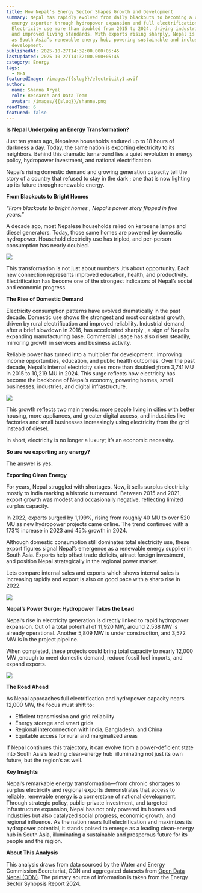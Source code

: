 ```yaml
---
title: How Nepal’s Energy Sector Shapes Growth and Development
summary: Nepal has rapidly evolved from daily blackouts to becoming a clean
  energy exporter through hydropower expansion and full electrification.
  Electricity use more than doubled from 2015 to 2024, driving industrial growth
  and improved living standards. With exports rising sharply, Nepal is emerging
  as South Asia’s renewable energy hub, powering sustainable and inclusive
  development.
publishedAt: 2025-10-27T14:32:00.000+05:45
lastUpdated: 2025-10-27T14:32:00.000+05:45
category: Energy
tags:
  - NEA
featuredImage: /images/{{slug}}/electricity1.avif
author:
  name: Shanna Aryal
  role: Research and Data Team
  avatar: /images/{{slug}}/shanna.png
readTime: 6
featured: false
---
```

**Is Nepal Undergoing an Energy Transformation?**

Just ten years ago, Nepalese households endured up to 18 hours of darkness a day. Today, the same nation is exporting electricity to its neighbors. Behind this dramatic turnaround lies a quiet revolution in energy policy, hydropower investment, and national electrification.

Nepal’s rising domestic demand and growing generation capacity tell the story of a country that refused to stay in the dark ; one that is now lighting up its future through renewable energy.

**From Blackouts to Bright Homes**

*“From blackouts to bright homes , Nepal’s power story flipped in five years.”*

A decade ago, most Nepalese households relied on kerosene lamps and diesel generators. Today, those same homes are powered by domestic hydropower. Household electricity use has tripled, and per-person consumption has nearly doubled.

![](/images/{{slug}}/electricity-consumption-fy-2075-2080-.png)

This transformation is not just about numbers ,it’s about opportunity. Each new connection represents improved education, health, and productivity. Electrification has become one of the strongest indicators of Nepal’s social and economic progress.

**The Rise of Domestic Demand**

Electricity consumption patterns have evolved dramatically in the past decade. Domestic use shows the strongest and most consistent growth, driven by rural electrification and improved reliability. Industrial demand, after a brief slowdown in 2016, has accelerated sharply , a sign of Nepal’s expanding manufacturing base. Commercial usage has also risen steadily, mirroring growth in services and business activity.

Reliable power has turned into a multiplier for development : improving income opportunities, education, and public health outcomes. Over the past decade, Nepal’s internal electricity sales more than doubled ;from 3,741 MU in 2015 to 10,219 MU in 2024. This surge reflects how electricity has become the backbone of Nepal’s economy, powering homes, small businesses, industries, and digital infrastructure.

![](/images/{{slug}}/electricity-sales-trends-by-consumer-category_.png)

This growth reflects two main trends: more people living in cities with better housing, more appliances, and greater digital access, and industries like factories and small businesses increasingly using electricity from the grid instead of diesel.

In short, electricity is no longer a luxury; it’s an economic necessity.

**So are we exporting any energy?**

The answer is yes.

**Exporting Clean Energy**

For years, Nepal struggled with shortages. Now, it sells surplus electricity mostly to India marking a historic turnaround. Between 2015 and 2021, export growth was modest and occasionally negative, reflecting limited surplus capacity.

In 2022, exports surged by 1,199%, rising from roughly 40 MU to over 520 MU as new hydropower projects came online. The trend continued with a 173% increase in 2023 and 45% growth in 2024.

Although domestic consumption still dominates total electricity use, these export figures signal Nepal’s emergence as a renewable energy supplier in South Asia. Exports help offset trade deficits, attract foreign investment, and position Nepal strategically in the regional power market.

Lets compare internal sales and exports which shows internal sales is increasing rapidly and export is also on good pace with a sharp rise in 2022.

![](/images/{{slug}}/picture3.png)

**Nepal’s Power Surge: Hydropower Takes the Lead**

Nepal’s rise in electricity generation is directly linked to rapid hydropower expansion. Out of a total potential of 11,920 MW, around 2,538 MW is already operational. Another 5,809 MW is under construction, and 3,572 MW is in the project pipeline.

When completed, these projects could bring total capacity to nearly 12,000 MW ,enough to meet domestic demand, reduce fossil fuel imports, and expand exports.

![](/images/{{slug}}/picture4.png)

**The Road Ahead**

As Nepal approaches full electrification and hydropower capacity nears 12,000 MW, the focus must shift to:

* Efficient transmission and grid reliability
* Energy storage and smart grids
* Regional interconnection with India, Bangladesh, and China
* Equitable access for rural and marginalized areas

If Nepal continues this trajectory, it can evolve from a power-deficient state into South Asia’s leading clean-energy hub  illuminating not just its own future, but the region’s as well.

**Key Insights**

Nepal’s remarkable energy transformation—from chronic shortages to surplus electricity and regional exports demonstrates that access to reliable, renewable energy is a cornerstone of national development. Through strategic policy, public-private investment, and targeted infrastructure expansion, Nepal has not only powered its homes and industries but also catalyzed social progress, economic growth, and regional influence. As the nation nears full electrification and maximizes its hydropower potential, it stands poised to emerge as a leading clean-energy hub in South Asia, illuminating a sustainable and prosperous future for its people and the region.

**About This Analysis**

This analysis draws from data sourced by the Water and Energy Commission Secretariat, GON and aggregated datasets from [Open Data Nepal (ODN)](https://opendatanepal.com/). The primary source of information is taken from the Energy Sector Synopsis Report 2024.
